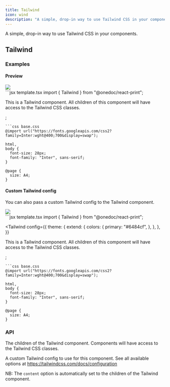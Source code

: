 ```yaml
---
title: Tailwind
icon: wind
description: "A simple, drop-in way to use Tailwind CSS in your components."
---
```


A simple, drop-in way to use Tailwind CSS in your components.

## Tailwind

### Examples

#### Preview

<Frame type="glass"><img src="../images/previews/tailwind-02fa621a/document.1.jpg" style={{ maxHeight: '400px', borderRadius: "0.25rem", overflow: "hidden" }} /></Frame>

<div style={{paddingTop: "1rem", paddingBottom: "1rem"}}><CodeGroup>
```jsx template.tsx
import { Tailwind } from "@onedoc/react-print";

<Tailwind>
  <div className="bg-gradient-to-tr from-blue-500 to-blue-700 rounded-2xl p-12"></div>
  <p className="py-12 text-slate-800">
    This is a Tailwind component. All children of this component will have
    access to the Tailwind CSS classes.
  </p>
</Tailwind>;

```
```css base.css
@import url("https://fonts.googleapis.com/css2?family=Inter:wght@400;700&display=swap");

html,
body {
  font-size: 28px;
  font-family: "Inter", sans-serif;
}

@page {
  size: A4;
}

```
</CodeGroup></div>

#### Custom Tailwind config

You can also pass a custom Tailwind config to the Tailwind component.

<Frame type="glass"><img src="../images/previews/tailwind-dc1f4353/document.1.jpg" style={{ maxHeight: '400px', borderRadius: "0.25rem", overflow: "hidden" }} /></Frame>

<div style={{paddingTop: "1rem", paddingBottom: "1rem"}}><CodeGroup>
```jsx template.tsx
import { Tailwind } from "@onedoc/react-print";

<Tailwind
  config={{
    theme: {
      extend: {
        colors: {
          primary: "#6484cf",
        },
      },
    },
  }}
>
  <div className="bg-primary p-12 rounded-2xl"></div>
  <p className="py-12 text-slate-800">
    This is a Tailwind component. All children of this component will have
    access to the Tailwind CSS classes.
  </p>
</Tailwind>;

```
```css base.css
@import url("https://fonts.googleapis.com/css2?family=Inter:wght@400;700&display=swap");

html,
body {
  font-size: 28px;
  font-family: "Inter", sans-serif;
}

@page {
  size: A4;
}

```
</CodeGroup></div>

### API

<ResponseField name="Props">
<Expandable defaultOpen={true} title="Show available props">
<ResponseField name="children" type="React.ReactNode" required={true}>

The children of the Tailwind component. Components will have access to the Tailwind CSS classes.

</ResponseField>
<ResponseField name="config" type="Omit<Config, 'content'>" required={false}>

A custom Tailwind config to use for this component.
See all available options at https://tailwindcss.com/docs/configuration

NB: The `content` option is automatically set to the children of the Tailwind component.

</ResponseField>
</Expandable></ResponseField>
